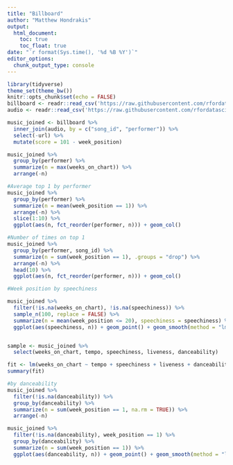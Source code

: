 ```yaml
---
title: "Billboard"
author: "Matthew Hondrakis"
output: 
  html_document:
    toc: true
    toc_float: true
date: "`r format(Sys.time(), '%d %B %Y')`"
editor_options: 
  chunk_output_type: console
---
```


```r
library(tidyverse)
theme_set(theme_bw())
knitr::opts_chunk$set(echo = FALSE)
billboard <- readr::read_csv('https://raw.githubusercontent.com/rfordatascience/tidytuesday/master/data/2021/2021-09-14/billboard.csv')
audio <- readr::read_csv('https://raw.githubusercontent.com/rfordatascience/tidytuesday/master/data/2021/2021-09-14/audio_features.csv')

music_joined <- billboard %>%
  inner_join(audio, by = c("song_id", "performer")) %>%
  select(-url) %>%
  mutate(score = 101 - week_position)

```
 
```r
music_joined %>%
  group_by(performer) %>%
  summarize(n = max(weeks_on_chart)) %>%
  arrange(-n)

#Average top 1 by performer
music_joined %>%
  group_by(performer) %>%
  summarize(n = mean(week_position == 1)) %>%
  arrange(-n) %>%
  slice(1:10) %>%
  ggplot(aes(n, fct_reorder(performer, n))) + geom_col()

#Number of times on top 1
music_joined %>%
  group_by(performer, song_id) %>%
  summarize(n = sum(week_position == 1), .groups = "drop") %>%
  arrange(-n) %>%
  head(10) %>%
  ggplot(aes(n, fct_reorder(performer, n))) + geom_col()

#Week position by speechiness

music_joined %>%
  filter(!is.na(weeks_on_chart), !is.na(speechiness)) %>%
  sample_n(100, replace = FALSE) %>%
  summarize(n = mean(week_position <= 20), speechiness = speechiness) %>%
  ggplot(aes(speechiness, n)) + geom_point() + geom_smooth(method = "lm", se = FALSE)


sample <- music_joined %>%
  select(weeks_on_chart, tempo, speechiness, liveness, danceability)

fit <- lm(weeks_on_chart ~ tempo + speechiness + liveness + danceability, data = sample)
summary(fit)

#by danceability
music_joined %>%
  filter(!is.na(danceability)) %>%
  group_by(danceability) %>%
  summarize(n = sum(week_position == 1, na.rm = TRUE)) %>%
  arrange(-n)

music_joined %>%
  filter(!is.na(danceability), week_position == 1) %>%
  group_by(danceability) %>%
  summarize(n = sum(week_position == 1)) %>%
  ggplot(aes(danceability, n)) + geom_point() + geom_smooth(method = "lm", se = FALSE)
```



